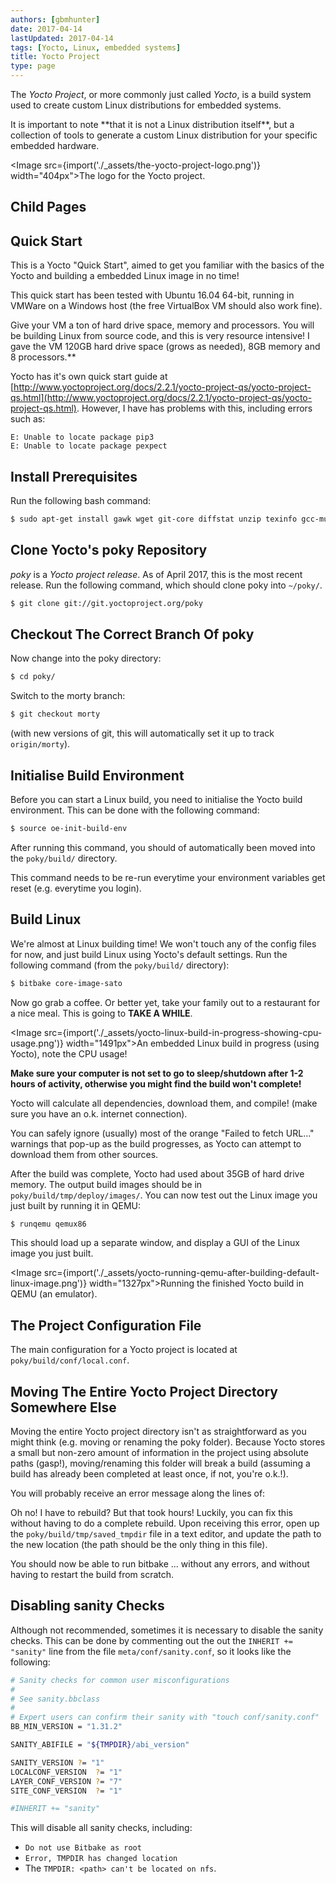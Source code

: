 ```yaml
---
authors: [gbmhunter]
date: 2017-04-14
lastUpdated: 2017-04-14
tags: [Yocto, Linux, embedded systems]
title: Yocto Project
type: page
---
```


The _Yocto Project_, or more commonly just called _Yocto_, is a build system used to create custom Linux distributions for embedded systems.

<Aside type="note">
It is important to note **that it is not a Linux distribution itself**, but a collection of tools to generate a custom Linux distribution for your specific embedded hardware.
</Aside>

<Image src={import('./_assets/the-yocto-project-logo.png')} width="404px">The logo for the Yocto project.</Image>

## Child Pages

<ChildPages />

## Quick Start

This is a Yocto "Quick Start", aimed to get you familiar with the basics of the Yocto and building a embedded Linux image in no time!

This quick start has been tested with Ubuntu 16.04 64-bit, running in VMWare on a Windows host (the free VirtualBox VM should also work fine).

<Aside type="caution">
Give your VM a ton of hard drive space, memory and processors. You will be building Linux from source code, and this is very resource intensive! I gave the VM 120GB hard drive space (grows as needed), 8GB memory and 8 processors.**
</Aside>

Yocto has it's own quick start guide at [http://www.yoctoproject.org/docs/2.2.1/yocto-project-qs/yocto-project-qs.html](http://www.yoctoproject.org/docs/2.2.1/yocto-project-qs/yocto-project-qs.html). However, I have has problems with this, including errors such as:

```
E: Unable to locate package pip3
E: Unable to locate package pexpect
```

## Install Prerequisites

Run the following bash command:

```sh    
$ sudo apt-get install gawk wget git-core diffstat unzip texinfo gcc-multilib build-essential chrpath socat cpio python python3 python-pip libsdl1.2-dev xterm
```

## Clone Yocto's poky Repository

_poky_ is a _Yocto project release_. As of April 2017, this is the most recent release. Run the following command, which should clone poky into `~/poky/`.

```sh    
$ git clone git://git.yoctoproject.org/poky
```

## Checkout The Correct Branch Of poky

Now change into the poky directory:

```sh   
$ cd poky/
```
Switch to the morty branch:

```sh    
$ git checkout morty
```

(with new versions of git, this will automatically set it up to track `origin/morty`).

## Initialise Build Environment

Before you can start a Linux build, you need to initialise the Yocto build environment. This can be done with the following command:

```sh   
$ source oe-init-build-env
```

After running this command, you should of automatically been moved into the `poky/build/` directory.

This command needs to be re-run everytime your environment variables get reset (e.g. everytime you login).

## Build Linux

We're almost at Linux building time! We won't touch any of the config files for now, and just build Linux using Yocto's default settings. Run the following command (from the `poky/build/` directory):

```sh    
$ bitbake core-image-sato
```

Now go grab a coffee. Or better yet, take your family out to a restaurant for a nice meal. This is going to **TAKE A WHILE**.

<Image src={import('./_assets/yocto-linux-build-in-progress-showing-cpu-usage.png')} width="1491px">An embedded Linux build in progress (using Yocto), note the CPU usage!</Image>

**Make sure your computer is not set to go to sleep/shutdown after 1-2 hours of activity, otherwise you might find the build won't complete!**

Yocto will calculate all dependencies, download them, and compile! (make sure you have an o.k. internet connection).

You can safely ignore (usually)  most of the orange "Failed to fetch URL..." warnings that pop-up as the build progresses, as Yocto can attempt to download them from other sources.

After the build was complete, Yocto had used about 35GB of hard drive memory. The output build images should be in `poky/build/tmp/deploy/images/`. You can now test out the Linux image you just built by running it in QEMU:

```sh    
$ runqemu qemux86
```

This should load up a separate window, and display a GUI of the Linux image you just built.

<Image src={import('./_assets/yocto-running-qemu-after-building-default-linux-image.png')} width="1327px">Running the finished Yocto build in QEMU (an emulator).</Image>

## The Project Configuration File

The main configuration for a Yocto project is located at `poky/build/conf/local.conf`.

## Moving The Entire Yocto Project Directory Somewhere Else

Moving the entire Yocto project directory isn't as straightforward as you might think (e.g. moving or renaming the poky folder). Because Yocto stores a small but non-zero amount of information in the project using absolute paths (gasp!), moving/renaming this folder will break a build (assuming a build has already been completed at least once, if not, you're o.k.!).

You will probably receive an error message along the lines of:

Oh no! I have to rebuild? But that took hours! Luckily, you can fix this without having to do a complete rebuild. Upon receiving this error, open up the `poky/build/tmp/saved_tmpdir` file in a text editor, and update the path to the new location (the path should be the only thing in this file).

You should now be able to run bitbake ... without any errors, and without having to restart the build from scratch.

## Disabling sanity Checks

Although not recommended, sometimes it is necessary to disable the sanity checks. This can be done by commenting out the out the `INHERIT += "sanity"` line from the file `meta/conf/sanity.conf`, so it looks like the following:

```sh    
# Sanity checks for common user misconfigurations
#
# See sanity.bbclass
#
# Expert users can confirm their sanity with "touch conf/sanity.conf"
BB_MIN_VERSION = "1.31.2"

SANITY_ABIFILE = "${TMPDIR}/abi_version"

SANITY_VERSION ?= "1"
LOCALCONF_VERSION  ?= "1"
LAYER_CONF_VERSION ?= "7"
SITE_CONF_VERSION  ?= "1"

#INHERIT += "sanity"
```

This will disable all sanity checks, including:

* `Do not use Bitbake as root`
* `Error, TMPDIR has changed location`
* The `TMPDIR: <path> can't be located on nfs`. 
